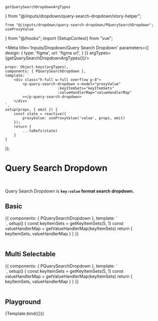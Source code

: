     getQuerySearchDropdownArgTypes
} from "@/inputs/dropdown/query-search-dropdown/story-helper";

    from "@/inputs/dropdown/query-search-dropdown/PQuerySearchDropdown";
    useProxyValue
} from "@/hooks"; import {SetupContext} from "vue";

<Meta title='Inputs/Dropdown/Query Search Dropdown' parameters={{
    design: {
        type: 'figma',
        url: 'figma url',
    }
}} argTypes={getQuerySearchDropdownArgTypes()}/>


    props: Object.keys(argTypes),
    components: { PQuerySearchDropdown },
    template: `
        <div class="h-full w-full overflow p-8">
            <p-query-search-dropdown v-model="proxyValue"
                            :keyItemSets="keyItemSets"
                            :valueHandlerMap="valueHandlerMap"
            ></p-query-search-dropdown>
        </div>
    `,
    setup(props, { emit }) {
        const state = reactive({
            proxyValue: useProxyValue('value', props, emit)
        });
        return {
            ...toRefs(state)
        }
    }
});

# Query Search Dropdown
<br/>

Query Search Dropdown is <b>```key:value``` format search dropdown.</b> <br/>


## Basic
<Canvas>
    <Story name="Basic" height="300px">
        {{
            components: { PQuerySearchDropdown },
            template: `
<div class="h-full w-full overflow p-8">
    <p-query-search-dropdown
        :key-item-sets="keyItemSets"
        :value-handler-map="valueHandlerMap"
    ></p-query-search-dropdown>
</div>
    `,
            setup() {
                const keyItemSets = getKeyItemSets(5, 1)
                const valueHandlerMap = getValueHandlerMap(keyItemSets)
                return {
                    keyItemSets,
                    valueHandlerMap
                }
            }
        }}
    </Story>
</Canvas>


<br/>
<br/>


## Multi Selectable
<Canvas>
    <Story name="Multi Selectable" height="300px">
        {{
            components: { PQuerySearchDropdown },
            template: `
<div class="h-full w-full overflow p-8">
    <p-query-search-dropdown
        :key-item-sets="keyItemSets"
        :value-handler-map="valueHandlerMap"
        multi-selectable
    ></p-query-search-dropdown>
</div>
    `,
            setup() {
                const keyItemSets = getKeyItemSets(5, 1)
                const valueHandlerMap = getValueHandlerMap(keyItemSets)
                return {
                    keyItemSets,
                    valueHandlerMap
                }
            }
        }}
    </Story>
</Canvas>

<br/>
<br/>

## Playground

<Canvas>
    <Story name="Playground" height="300px">
        {Template.bind({})}
    </Story>
</Canvas>

<ArgsTable story="Playground"/>
